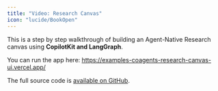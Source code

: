 ```yaml
---
title: "Video: Research Canvas"
icon: "lucide/BookOpen"
---
```


<YouTubeVideo videoId="0b6BVqPwqA0" defaultPlaybackRate={1.25} />

This is a step by step walkthrough of building an Agent-Native Research canvas using **CopilotKit and LangGraph**.

You can run the app here: https://examples-coagents-research-canvas-ui.vercel.app/

The full source code is [available on GitHub](https://github.com/CopilotKit/CopilotKit/blob/main/examples/coagents-research-canvas/readme.md).

